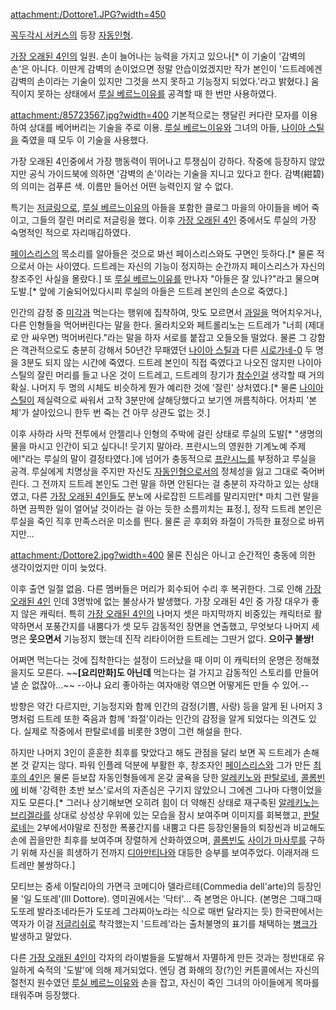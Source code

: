 attachment:/Dottore1.JPG?width=450

[[꼭두각시 서커스]]의 등장 [[자동인형]].

[[가장 오래된 4인]]의 일원. 
손이 늘어나는 능력을 가지고 있으나[* 이 기술이 '감벽의 손'은 아니다. 이딴게 감벽의 손이었으면 정말 안습이었겠지만 작가 본인이 '드트레에겐 감벽의 손이라는 기술이 있지만 그것을 쓰지 못하고 기능정지 되었다.'라고 밝혔다.] 움직이지 못하는 상태에서 [[루실 베르느이유]]를 공격할 때 한 번만 사용하였다.

attachment:/85723567.jpg?width=400
기본적으로는 챙달린 커다란 모자를 이용하여 상대를 베어버리는 기술을 주로 이용. [[루실 베르느이유]]와 그녀의 아들, [[나이아 스틸]]을 죽였을 때 모두 이 기술을 사용했다.

가장 오래된 4인중에서 가장 행동력이 뛰어나고 투쟁심이 강하다. 작중에 등장하지 않았지만 공식 가이드북에 의하면 '감벽의 손'이라는 기술을 지니고 있다고 한다. 감벽(紺碧)의 의미는 검푸른 색. 이름만 들어선 어떤 능력인지 알 수 없다.

특기는 [[저글링]]으로, [[루실 베르느이유]]의 아들을 포함한 클로그 마을의 아이들을 베어 죽이고, 그들의 잘린 머리로 저글링을 했다. 이후 [[가장 오래된 4인]] 중에서도 루실의 가장 숙명적인 적으로 자리매김하였다.

[[페이스리스]]의 목소리를 알아들은 것으로 봐선 페이스리스와도 구면인 듯하다.[* 물론 적으로서 아는 사이였다. 드트레는 자신의 기능이 정지하는 순간까지 페이스리스가 자신의 창조주인 사실을 몰랐다.] 또 [[루실 베르느이유]]를 만나자 "아들은 잘 있나?"라고 물으며 도발.[* 앞에 기술되어있다시피 루실의 아들은 드트레 본인의 손으로 죽였다.]

인간의 감정 중 [[미각]]과 먹는다는 행위에 집착하여, 맛도 모르면서 [[과일]]을 먹어치우거나, 다른 인형들을 먹어버린다는 말을 한다. 올라치오와 페트롤리노는 드트레가 "너희 (제대로 안 싸우면) 먹어버린다."라는 말을 하자 서로를 붙잡고 오들오들 떨었다.
물론 그 강함은 객관적으로도 충분히 강해서 50년간 무패였던 [[나이아 스틸]]과 다른 [[시로가네-0]] 두 명을 3분도 되지 않는 시간에 죽였다. 드트레 본인이 직접 죽였다고 나오진 않지만 나이아 스틸의 잘린 머리를 들고 나온 것이 드트레고, 드트레의 장기가 [[참수]]인걸 생각할 때 거의 확실. 나머지 두 명의 시체도 비슷하게 뭔가 예리한 것에 '잘린' 상처였다.[* 물론 [[나이아 스틸]]이 제실력으로 싸워서 고작 3분만에 살해당했다고 보기엔 꺼름칙하다. 어차피 '본체'가 살아있으니 한두 번 죽는 건 아무 상관도 없는 것.]

이후 사하라 사막 전투에서 안젤리나 인형의 주박에 걸린 상태로 루실의 도발[* "생명의 물을 마시고 인간이 되고 싶다니! 웃기지 말아라. 프란시느의 영원한 기계노예 주제에!"라는 루실의 말이 결정타였다.]에 넘어가 충동적으로 [[프란시느]]를 부정하고 루실을 공격. 루실에게 치명상을 주지만 자신도 [[자동인형]]으로서의 정체성을 잃고 그대로 죽어버린다. 그 전까지 드트레 본인도 그런 말을 하면 안된다는 걸 충분히 자각하고 있는 상태였고, 다른 [[가장 오래된 4인]]들도 분노에 사로잡힌 드트레를 말리지만[* 마치 그런 말을 하면 끔찍한 일이 얼어날 것이라는 걸 아는 듯한 소름끼치는 표정.], 정작 드트레 본인은 루실을 죽인 직후 만족스러운 미소를 띈다. 물론 곧 후회와 좌절이 가득한 표정으로 바뀌지만...

attachment:/Dottore2.jpg?width=400
물론 진심은 아니고 순간적인 충동에 의한 생각이었지만 이미 늦었다.

이후 출연 일절 없음. 다른 멤버들은 머리가 회수되어 수리 후 복귀한다. 그로 인해 [[가장 오래된 4인]] 인데 3명밖에 없는 불상사가 발생했다. 가장 오래된 4인 중 가장 대우가 좋지 않은 캐릭터. 특히 [[가장 오래된 4인]]의 나머지 셋은 마지막까지 비중있는 캐릭터로 활약하면서 포풍간지를 내뿜다가 셋 모두 감동적인 장면을 연출했고, 무엇보다 나머지 세명은 '''웃으면서''' 기능정지 했는데 진작 리타이어한 드트레는 그딴거 없다. '''으이구 불쌍!'''

어쩌면 먹는다는 것에 집착한다는 설정이 드러났을 때 이미 이 캐릭터의 운명은 정해졌을지도 모른다. ~~'''[요리만화]도 아닌데''' 먹는다는 걸 가지고 감동적인 스토리를 만들어낼 순 없잖아...~~ --아냐 요리 좋아하는 여자애랑 엮으면 어떻게든 만들 수 있어.--

방향은 약간 다르지만, 기능정지와 함께 인간의 감정(기쁨, 사랑) 등을 알게 된 나머지 3명처럼 드트레 또한 죽음과 함께 '좌절'이라는 인간의 감정을 알게 되었다는 의견도 있다. 실제로 작중에서 판탈로네를 비롯한 3명이 그런 해설을 한다.

하지만 나머지 3인이 훈훈한 최후를 맞았다고 해도 관점을 달리 보면 꼭 드트레가 손해본 것 같지는 않다. 파워 인플레 덕분에 부활한 후, 창조자인 [[페이스리스]]와 그가 만든 [[최후의 4인]]은 물론 듣보잡 자동인형들에게 온갖 굴욕을 당한 [[알레키노]]와 [[판탈로네]], [[콜롬빈]]에 비해 '강력한 초반 보스'로서의 자존심은 구기지 않았으니 그에겐 그나마 다행이었을지도 모른다.[* 그러나 상기해보면 오히려 힘이 더 약해진 상태로 재구축된 [[알레키노]]는 [[브리겔라]]를 상대로 상성상 우위에 있는 모습을 잠시 보여주며 이미지를 회복했고, [[판탈로네]]는 2부에서야말로 진정한 폭풍간지를 내뿜고 다른 등장인물들의 퇴장씬과 비교해도 손에 꼽을만한 최후를 보여주며 장렬하게 산화하였으며, [[콜롬빈]]도 [[사이가 마사루]]를 구하기 위해 자신을 희생하기 전까지 [[디아만티나]]와 대등한 승부를 보여주었다. 이래저래 드트레만 불쌍하다.]

모티브는 중세 이탈리아의 가면극 코메디아 델라르테(Commedia dell'arte)의 등장인물 '일 도또레'(Ill Dottore). 영미권에서는 '닥터'... 즉 본명은 아니다. (본명은 그때그때 도또레 발라조네라든가 도또레 그라찌아노라는 식으로 매번 달라지는 듯) 한국판에서는 역자가 이걸 [[저글리쉬]]로 착각했는지 '드트레'라는 출처불명의 표기를 채택하는 [[병크]]가 발생하고 말았다.

다른 [[가장 오래된 4인]]이 각자의 라이벌들을 도발해서 자멸하게 만든 것과는 정반대로 유일하게 숙적의 '도발'에 의해 제거되었다.
엔딩 겸 화해의 장(?)인 커튼콜에서는 자신의 절천지 원수였던 [[루실 베르느이유]]와 손을 잡고, 자신이 죽인 그녀의 아이들에게 목마를 태워주며 등장했다.

